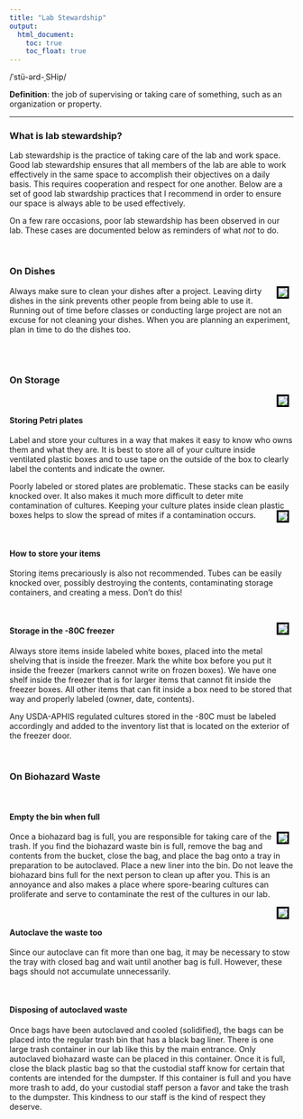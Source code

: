 ```yaml
---
title: "Lab Stewardship"
output:
  html_document:
    toc: true
    toc_float: true
---
```


<p>/ˈstü-ərd-ˌSHip/</p>
<p>**Definition**: the job of supervising or taking care of something, such as an organization or property. </p>

---

### What is lab stewardship?
Lab stewardship is the practice of taking care of the lab and work space. Good lab stewardship ensures that all members of the lab are able to work effectively in the same space to accomplish their objectives on a daily basis. This requires cooperation and respect for one another. Below are a set of good lab stwardship practices that I recommend in order to ensure our space is always able to be used effectively. 

On a few rare occasions, poor lab stewardship has been observed in our lab.  These cases are documented below as reminders of what *not* to do.

<br>

### On Dishes
<img style="float: right; border: 3px solid black; width: auto; height: auto; max-width: 300px;" src="images/DirtyDishes.JPG" hspace="8">
Always make sure to clean your dishes after a project. Leaving dirty dishes in the sink prevents other people from being able to use it. Running out of time before classes or conducting large project are not an excuse for not cleaning your dishes. When you are planning an experiment, plan in time to do the dishes too.

<br>
<br>

### On Storage 
<img style="float:right; border: 3px solid black; width: auto; height: auto; max-width: 160px;" src="images/ImproperPlateStorage.jpg" hspace="8">

<br>

#### Storing Petri plates
Label and store your cultures in a way that makes it easy to know who owns them and what they are. It is best to store all of your culture inside ventilated plastic boxes and to use tape on the outside of the box to clearly label the contents and indicate the owner. 

Poorly labeled or stored plates are problematic. These stacks can be easily knocked over. It also makes it much more difficult to deter mite contamination of cultures. Keeping your culture plates inside clean plastic boxes helps to slow the spread of mites if a contamination occurs. 
<img style="float:right; border: 3px solid black; width: auto; height: auto; max-width: 160px;" src="images/RiskyStorage.jpg" hspace="8">

<br>

#### How to store your items

Storing items precariously is also not recommended. Tubes can be easily knocked over, possibly destroying the contents, contaminating storage containers, and creating a mess.  Don't do this!

<br>

<img style="float:right; border: 3px solid black; width: auto; height: auto; max-width: 160px;" src="images/UnorganizedFreezer.jpg" hspace="8">

#### Storage in the -80C freezer

Always store items inside labeled white boxes, placed into the metal shelving that is inside the freezer. Mark the white box before you put it inside the freezer (markers cannot write on frozen boxes). We have one shelf inside the freezer that is for larger items that cannot fit inside the freezer boxes. All other items that can fit inside a box need to be stored that way and properly labeled (owner, date, contents). 

Any USDA-APHIS regulated cultures stored in the -80C must be labeled accordingly and added to the inventory list that is located on the exterior of the freezer door.

<br>

### On Biohazard Waste

<br> 

#### Empty the bin when full

<img style="float:right; border: 3px solid black; width: auto; height: auto; max-width: 260px; max-height: 200px" src="images/BiohazardBinFull.JPG" hspace="8">


Once a biohazard bag is full, you are responsible for taking care of the trash. If you find the biohazard waste bin is full, remove the bag and contents from the bucket, close the bag, and place the bag onto a tray in preparation to be autoclaved. Place a new liner into the bin. Do not leave the biohazard bins full for the next person to clean up after you. This is an annoyance and also makes a place where spore-bearing cultures can proliferate and serve to contaminate the rest of the cultures in our lab.

<img style="float:right; border: 3px solid black; width: auto; height: auto; max-width: 260px; max-height: 220px" src="images/AutoclaveYourTrash.jpg" hspace="8">

<br>

#### Autoclave the waste too

Since our autoclave can fit more than one bag, it may be necessary to stow the tray with closed bag and wait until another bag is full.  However, these bags should not accumulate unnecessarily.

<br>

#### Disposing of autoclaved waste

Once bags have been autoclaved and cooled (solidified), the bags can be placed into the regular trash bin that has a black bag liner. There is one large trash container in our lab like this by the main entrance. Only autoclaved biohazard waste can be placed in this container. Once it is full, close the black plastic bag so that the custodial staff know for certain that contents are intended for the dumpster. If this container is full and you have more trash to add, do your custodial staff person a favor and take the trash to the dumpster. This kindness to our staff is the kind of respect they deserve.